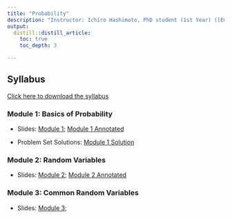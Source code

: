 ```yaml
---
title: "Probability"
description: "Instructor: Ichiro Hashimoto, PhD student (1st Year) ([Email](mailto:ichiro.hashimoto@mail.utoronto.ca))"
output:
  distill::distill_article:
    toc: true
    toc_depth: 3

---
```



## Syllabus

[Click here to download the syllabus](Probability/2023/Syllabus/Bootcamp_Probability_Syllabus.pdf)


<!--
## Lectures

Material will be added here as the course progresses.
-->


### Module 1: Basics of Probability

- Slides: [Module 1](Probability/2023/Slides/Module_1.pdf); 
[Module 1 Annotated](Probability/2023/Slides/Module_1_annotated.pdf) 

- Problem Set Solutions: [Module 1 Solution](Probability/2023/Solutions/Module_1_Solutions.pdf) 


### Module 2: Random Variables

- Slides: [Module 2](Probability/2023/Slides/Module_2.pdf); 
[Module 2 Annotated](Probability/2023/Slides/Module_2_annotated.pdf) 

<!--
- Problem Set Solutions: [Module 2 Solution](Probability/2023/Solutions/Module_2_Solutions.pdf) 
-->


### Module 3: Common Random Variables

- Slides: [Module 3](Probability/2023/Slides/Module_3.pdf); 
<!--
[Module 3 Annotated](Probability/2023/Slides/Module_3_annotated.pdf) 

- Problem Set Solutions: [Module 3 Solution](Probability/2023/Solutions/Module_3_Solutions.pdf) 
-->

<!--
### Module 4: Distribution

- Slides: [Module 4](Probability/2023/Slides/Module_4.pdf); [Module 4 Annotated](Probability/2023/Slides/Module_4_annotated.pdf) 

- Problem Set Solutions: [Module 4 Solution](Probability/2023/Solutions/Module_4_Solutions.pdf) 
-->

<!--
### Module 5: Expectation

- Slides: [Module 5](Probability/2023/Slides/Module_5.pdf); [Module 5 Annotated](Probability/2023/Slides/Module_5_annotated.pdf) 

- Problem Set Solutions: [Module 5 Solution](Probability/2023/Solutions/Module_5_Solutions.pdf) 
-->

<!--
### Module 6: Inequalities

- Slides: [Module 6](Probability/2023/Slides/Module_6.pdf); [Module 6 Annotated](Probability/2023/Slides/Module_6_annotated.pdf) 

- Problem Set Solutions: [Module 6 Solution](Probability/2023/Solutions/Module_6_Solutions.pdf) 
-->

<!--
### Module 7: Stochastic Convergence

- Slides: [Module 7](Probability/2023/Slides/Module_7.pdf); [Module 7 Annotated](Probability/2023/Slides/Module_7_annotated.pdf) 

- Problem Set Solutions: [Module 7 Solution](Probability/2023/Solutions/Module_7_Solutions.pdf) 
-->

<!--
### Module 8: Stochastic Convergence continued

- Slides: [Module 8](Probability/2023/Slides/Module_8.pdf); [Module 8 Annotated](Probability/2023/Slides/Module_8_annotated.pdf) 

- Problem Set Solutions: [Module 8 Solution](Probability/2023/Solutions/Module_8_Solutions.pdf) 
-->

<!--
### Module 9: Limit Theorems

- Slides: [Module 9](Probability/2023/Slides/Module_9.pdf); [Module 9 Annotated](Probability/2023/Slides/Module_9_annotated.pdf) 

- Problem Set Solutions: [Module 9 Solution](Probability/2023/Solutions/Module_9_Solutions.pdf) 
-->

<!--
### Module 10: Limit Theorems continued

- Slides: [Module 10](Probability/2023/Slides/Module_10.pdf); [Module 10 Annotated](Probability/2023/Slides/Module_10_annotated.pdf) 

- Problem Set Solutions: [Module 10 Solution](Probability/2023/Solutions/Module_10_Solutions.pdf) 
-->

